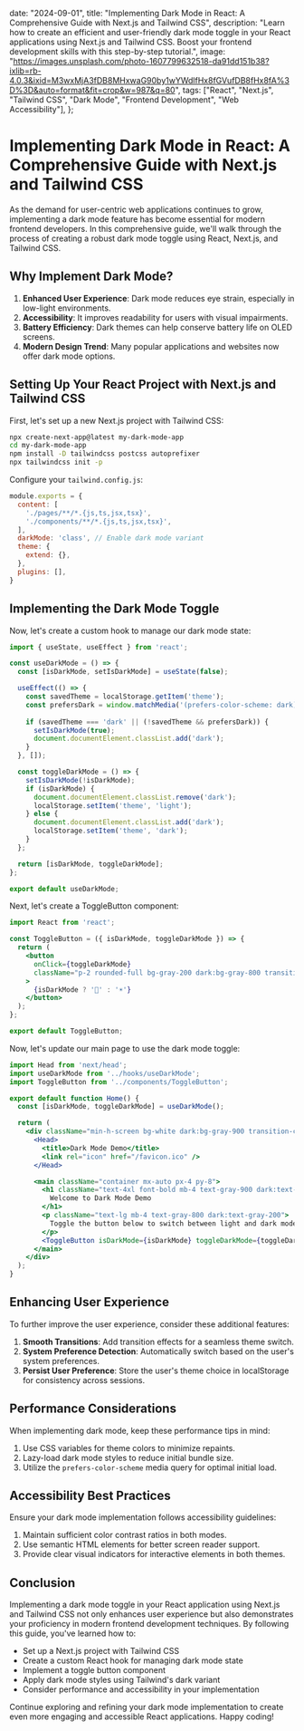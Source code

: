 
  date: "2024-09-01",
  title: "Implementing Dark Mode in React: A Comprehensive Guide with Next.js and Tailwind CSS",
  description: "Learn how to create an efficient and user-friendly dark mode toggle in your React applications using Next.js and Tailwind CSS. Boost your frontend development skills with this step-by-step tutorial.",
  image: "https://images.unsplash.com/photo-1607799632518-da91dd151b38?ixlib=rb-4.0.3&ixid=M3wxMjA3fDB8MHxwaG90by1wYWdlfHx8fGVufDB8fHx8fA%3D%3D&auto=format&fit=crop&w=987&q=80",
  tags: ["React", "Next.js", "Tailwind CSS", "Dark Mode", "Frontend Development", "Web Accessibility"],
};


# Implementing Dark Mode in React: A Comprehensive Guide with Next.js and Tailwind CSS

As the demand for user-centric web applications continues to grow, implementing a dark mode feature has become essential for modern frontend developers. In this comprehensive guide, we'll walk through the process of creating a robust dark mode toggle using React, Next.js, and Tailwind CSS.

## Why Implement Dark Mode?

1. **Enhanced User Experience**: Dark mode reduces eye strain, especially in low-light environments.
2. **Accessibility**: It improves readability for users with visual impairments.
3. **Battery Efficiency**: Dark themes can help conserve battery life on OLED screens.
4. **Modern Design Trend**: Many popular applications and websites now offer dark mode options.

## Setting Up Your React Project with Next.js and Tailwind CSS

First, let's set up a new Next.js project with Tailwind CSS:

```bash
npx create-next-app@latest my-dark-mode-app
cd my-dark-mode-app
npm install -D tailwindcss postcss autoprefixer
npx tailwindcss init -p
```

Configure your `tailwind.config.js`:

<CodeWindow title="tailwind.config.js">

```javascript
module.exports = {
  content: [
    './pages/**/*.{js,ts,jsx,tsx}',
    './components/**/*.{js,ts,jsx,tsx}',
  ],
  darkMode: 'class', // Enable dark mode variant
  theme: {
    extend: {},
  },
  plugins: [],
}
```

</CodeWindow>

## Implementing the Dark Mode Toggle

Now, let's create a custom hook to manage our dark mode state:

<CodeWindow title="hooks/useDarkMode.js">

```javascript
import { useState, useEffect } from 'react';

const useDarkMode = () => {
  const [isDarkMode, setIsDarkMode] = useState(false);

  useEffect(() => {
    const savedTheme = localStorage.getItem('theme');
    const prefersDark = window.matchMedia('(prefers-color-scheme: dark)').matches;
    
    if (savedTheme === 'dark' || (!savedTheme && prefersDark)) {
      setIsDarkMode(true);
      document.documentElement.classList.add('dark');
    }
  }, []);

  const toggleDarkMode = () => {
    setIsDarkMode(!isDarkMode);
    if (isDarkMode) {
      document.documentElement.classList.remove('dark');
      localStorage.setItem('theme', 'light');
    } else {
      document.documentElement.classList.add('dark');
      localStorage.setItem('theme', 'dark');
    }
  };

  return [isDarkMode, toggleDarkMode];
};

export default useDarkMode;
```

</CodeWindow>

Next, let's create a ToggleButton component:

<CodeWindow title="components/ToggleButton.js">

```jsx
import React from 'react';

const ToggleButton = ({ isDarkMode, toggleDarkMode }) => {
  return (
    <button
      onClick={toggleDarkMode}
      className="p-2 rounded-full bg-gray-200 dark:bg-gray-800 transition-colors duration-200"
    >
      {isDarkMode ? '🌙' : '☀️'}
    </button>
  );
};

export default ToggleButton;
```

</CodeWindow>

Now, let's update our main page to use the dark mode toggle:

<CodeWindow title="pages/index.js">

```jsx
import Head from 'next/head';
import useDarkMode from '../hooks/useDarkMode';
import ToggleButton from '../components/ToggleButton';

export default function Home() {
  const [isDarkMode, toggleDarkMode] = useDarkMode();

  return (
    <div className="min-h-screen bg-white dark:bg-gray-900 transition-colors duration-300">
      <Head>
        <title>Dark Mode Demo</title>
        <link rel="icon" href="/favicon.ico" />
      </Head>

      <main className="container mx-auto px-4 py-8">
        <h1 className="text-4xl font-bold mb-4 text-gray-900 dark:text-white">
          Welcome to Dark Mode Demo
        </h1>
        <p className="text-lg mb-4 text-gray-800 dark:text-gray-200">
          Toggle the button below to switch between light and dark mode.
        </p>
        <ToggleButton isDarkMode={isDarkMode} toggleDarkMode={toggleDarkMode} />
      </main>
    </div>
  );
}
```

</CodeWindow>

## Enhancing User Experience

To further improve the user experience, consider these additional features:

1. **Smooth Transitions**: Add transition effects for a seamless theme switch.
2. **System Preference Detection**: Automatically switch based on the user's system preferences.
3. **Persist User Preference**: Store the user's theme choice in localStorage for consistency across sessions.

## Performance Considerations

When implementing dark mode, keep these performance tips in mind:

1. Use CSS variables for theme colors to minimize repaints.
2. Lazy-load dark mode styles to reduce initial bundle size.
3. Utilize the `prefers-color-scheme` media query for optimal initial load.

## Accessibility Best Practices

Ensure your dark mode implementation follows accessibility guidelines:

1. Maintain sufficient color contrast ratios in both modes.
2. Use semantic HTML elements for better screen reader support.
3. Provide clear visual indicators for interactive elements in both themes.

## Conclusion

Implementing a dark mode toggle in your React application using Next.js and Tailwind CSS not only enhances user experience but also demonstrates your proficiency in modern frontend development techniques. By following this guide, you've learned how to:

- Set up a Next.js project with Tailwind CSS
- Create a custom React hook for managing dark mode state
- Implement a toggle button component
- Apply dark mode styles using Tailwind's dark variant
- Consider performance and accessibility in your implementation

Continue exploring and refining your dark mode implementation to create even more engaging and accessible React applications. Happy coding!